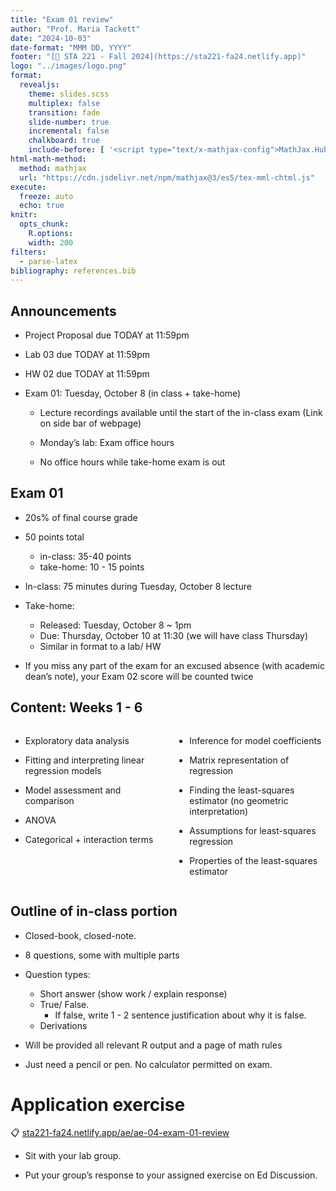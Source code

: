 ```yaml
---
title: "Exam 01 review"
author: "Prof. Maria Tackett"
date: "2024-10-03"
date-format: "MMM DD, YYYY"
footer: "[🔗 STA 221 - Fall 2024](https://sta221-fa24.netlify.app)"
logo: "../images/logo.png"
format: 
  revealjs:
    theme: slides.scss
    multiplex: false
    transition: fade
    slide-number: true
    incremental: false 
    chalkboard: true
    include-before: [ '<script type="text/x-mathjax-config">MathJax.Hub.Config({tex2jax: {enableAssistiveMml: false}});</script>']
html-math-method:
  method: mathjax
  url: "https://cdn.jsdelivr.net/npm/mathjax@3/es5/tex-mml-chtml.js"
execute:
  freeze: auto
  echo: true
knitr:
  opts_chunk: 
    R.options:      
    width: 200
filters:
  - parse-latex
bibliography: references.bib
---
```


## Announcements {.midi}

-   Project Proposal due TODAY at 11:59pm

-   Lab 03 due TODAY at 11:59pm

-   HW 02 due TODAY at 11:59pm

-   Exam 01: Tuesday, October 8 (in class + take-home)

    -   Lecture recordings available until the start of the in-class exam (Link on side bar of webpage)

    -   Monday's lab: Exam office hours

    -   No office hours while take-home exam is out

## Exam 01 {.midi}

-   20s% of final course grade

-   50 points total

    -   in-class: 35-40 points
    -   take-home: 10 - 15 points

-   In-class: 75 minutes during Tuesday, October 8 lecture

-   Take-home:

    -   Released: Tuesday, October 8 \~ 1pm
    -   Due: Thursday, October 10 at 11:30 (we will have class Thursday)
    -   Similar in format to a lab/ HW

-   If you miss any part of the exam for an excused absence (with academic dean's note), your Exam 02 score will be counted twice

## Content: Weeks 1 - 6

::: columns
::: {.column width="50%"}
-   Exploratory data analysis

-   Fitting and interpreting linear regression models

-   Model assessment and comparison

-   ANOVA

-   Categorical + interaction terms
:::

::: {.column width="50%"}
-   Inference for model coefficients

-   Matrix representation of regression

-   Finding the least-squares estimator (no geometric interpretation)

-   Assumptions for least-squares regression

-   Properties of the least-squares estimator
:::
:::

## Outline of in-class portion {.midi}

-   Closed-book, closed-note.

-   8 questions, some with multiple parts

-   Question types:

    -   Short answer (show work / explain response)
    -   True/ False.
        -   If false, write 1 - 2 sentence justification about why it is false.
    -   Derivations

-   Will be provided all relevant R output and a page of math rules <!--# Update link-->

-   Just need a pencil or pen. No calculator permitted on exam.

# Application exercise

::: appex
📋 [sta221-fa24.netlify.app/ae/ae-04-exam-01-review](https://sta221-fa24.netlify.app/ae/ae-04-exam-01-review)
:::

-   Sit with your lab group.

-   Put your group's response to your assigned exercise on Ed Discussion. <!--# update-->
